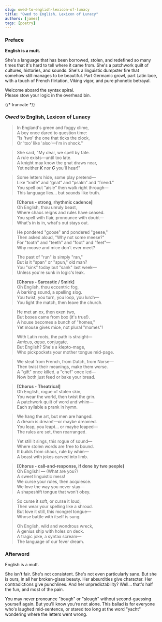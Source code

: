 ```yaml
---
slug: owed-to-english-lexicon-of-lunacy
title: "Owed to English, Lexicon of Lunacy"
authors: [james]
tags: [poetry]
---
```


### Preface
**English is a mutt.**

She's a language that has been borrowed, stolen, and redefined so many times that it's hard to tell where it came from.
She's a patchwork quilt of cultures, histories, and sounds. She's a linguistic dumpster fire that somehow still manages to be beautiful.
Part Germanic growl, part Latin lace, with a touch of French flirtation, Viking vigor, and pure phonetic betrayal.

Welcome aboard the syntax spiral. \
Please stow your logic in the overhead bin.

{/* truncate */}

### *Owed* to English, Lexicon of Lunacy

> In England's green and foggy clime, \
> A boy once dared to question time: \
> "Is 'two' the one that ticks the clock, \
> Or 'too' like 'also'—I'm in shock."

> She said, "My dear, we spell by fate. \
> A rule exists—until too late. \
> A knight may know the gnat draws near, \
> Yet neither ***K*** nor ***G*** you'll hear!"

> Some letters hide, some play pretend— \
> Like “knife” and “gnat” and “psalm” and “friend.” \
> You spell out “aisle” then walk right through— \
> This language lies... but *sounds* like truth.

> **[Chorus - strong, rhythmic cadence]** \
> Oh English, thou unruly beast, \
> Where chaos reigns and rules have ceased. \
> You spell with flair, pronounce with doubt— \
> What's in is in, what's out stays out.

> He pondered "goose" and pondered "geese," \
> Then asked aloud, "Why not some meese?" \
> For "tooth" and "teeth" and "foot" and "feet"— \
> Why moose and mice don't ever meet?
>
> The past of "run" is simply "ran," \
> But is it "span" or "spun," old man? \
> You "sink" today but "sank" last week— \
> Unless you're sunk in logic's leak.

> **[Chorus - Sarcastic / Smirk]** \
> Oh English, thou eccentric fog, \
> A barking sound, a spelling slog. \
> You twist, you turn, you loop, you lurch— \
> You light the match, then leave the church.

> He met an ox, then oxen two, \
> But boxes came from box (it's true!). \
> A house becomes a bunch of "homes," \
> Yet mouse gives mice, not plural "momes"!
>
> With Latin roots, the path is straight— \
> *Amicus*, *aqua*, conjugate. \
> But English? She's a klepto-mage, \
> Who pickpockets your mother tongue mid-page.

> We steal from French, from Dutch, from Norse— \
> Then twist their meanings, make them worse. \
> A "gift" once killed, a "chef" once led— \
> Now both just feed or bake your bread.

> **[Chorus - Theatrical]** \
> Oh English, rogue of stolen skin, \
> You wear the world, then twist the grin. \
> A patchwork quilt of word and whim— \
> Each syllable a prank in hymn.

> We hang the art, but men are hanged. \
> A dream is dreamt—or maybe dreamed. \
> You leap, you leapt... or maybe leaped— \
> The rules are set, then rearranged.
>
> Yet still it sings, this rogue of sound— \
> Where stolen words are free to bound. \
> It builds from chaos, rule by whim— \
> A beast with jokes carved into limb.

> **[Chorus - call-and-response, if done by two people]** \
> Oh English! — (What are you?) \
> A sweet linguistic mess! \
> We curse your rules, then acquiesce. \
> We love the way you never stay— \
> A shapeshift tongue that won't obey.

> So curse it soft, or curse it loud, \
> Then wear your spelling like a shroud. \
> But love it still, this mongrel tongue— \
> Whose battle with itself is sung.
>
> Oh English, wild and wondrous wreck, \
> A genius ship with holes on deck. \
> A tragic joke, a syntax scream— \
> The language of our fever dream.

### Afterword
English is a mutt.

She isn't fair. She's not consistent. She's not even particularly sane. But she is ours, in all her broken-glass beauty. Her absurdities give character. Her contradictions give punchlines. And her unpredictability? Well... that's half the fun, and most of the pain.

You may never pronounce "bough" or "slough" without second-guessing yourself again. But you'll know you're not alone. This ballad is for everyone who's laughed mid-sentence, or stared too long at the word "yacht" wondering where the letters went wrong.